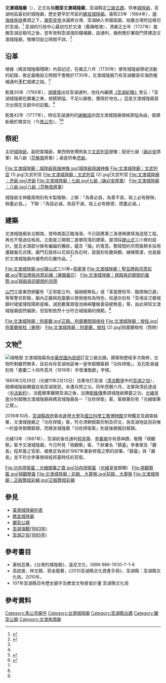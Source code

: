 {{Coord|23.565608|N|119.583834|E|display=title|format=dms}}
{{東亞廟宇
|location={{TWN}} [[澎湖縣|澎湖縣]][[馬公市|馬公市]]西文里25號
|open_year={{QIN}} 康熙、雍正年間<br/>1684-1728
|image_width=300px
|img=File:文澳城隍廟 peiiunwu.jpg
|img_capt=山門、立面
|type=縣定古蹟
|struct=兩進三開間
|god=[[城隍爺|城隍爺]]
|pinyin=Wén-ào Chéng-huáng-miào
|tl=Bûn-ò Sîng-hông-biō
|people=[[施琅|施琅]]、王仁、[[胡建偉|胡建偉]]、[[光緒皇帝|光緒皇帝]]
}}
{{TW monument
|class=縣定第三級古蹟
|cost=免費
|date=1985年11月27日
|level=祠廟
|name=閤澎文澳城隍廟
|imagename=[[硬山式|硬山式]][[三川脊|三川脊]]
|owner=文澳城隍廟管理委員會
|reg_url=https://nchdb.boch.gov.tw/assets/advanceSearch/monument/19851127000090
}}

'''文澳城隍廟'''（{{Lang-nan-tw|Bûn-ò Sîng-hông-biō}}），正式名稱'''閤澎文澳城隍廟'''，澎湖縣定[[臺灣古蹟列表|三級古蹟]]，供奉[[城隍爺|城隍爺]]，澎湖地區最初的城隍廟，歷史更早於市區的[[媽宮城隍廟|媽宮城隍廟]]。康熙23年（1684年），[[靖海侯|靖海侯]][[施琅|施琅]]奏請之下，[[康熙帝|康熙皇帝]]決議將台灣、澎湖納入帝國版圖，始置台灣府巡檢司於澎湖。<ref>{{Cite book|title=《臺灣通史．經營紀》|last=連|first=橫|publisher=五南|year=2017|isbn=9789571191300|location=台北市|pages=40-41}}</ref> 澎湖的行政中心最初位於文澳（舊稱暗澳），清雍正五年（1727年）裁撤澎湖巡檢司之後，翌年改制澎湖海防糧補廳，設通判，循例應於署衙門旁建造文澳城隍廟，惟確切設立時間不詳。<ref name=":0">{{Cite book|title=《2010澎湖縣文化資產手冊》|last=陳英俊、高啟進、林文鎮、郭金龍|first=|publisher=澎湖縣文化局|year=2010|isbn=9789860262797|location=澎湖縣|pages=50-53}}</ref>

==沿革==

根據〈媽宮城隍廟殘碑〉內容記述，在雍正八年（1730年）便有城隍爺祭祀活動的紀錄，推定最晚設立時間不會晚於1730年，文澳城隍廟乃有澎湖廳首任海防糧補通判'''王仁'''倡建之說。<ref name=":0" />

乾隆30年（1765年），[[胡建偉|胡建偉]]出任澎湖通判，他任內編撰[[澎湖紀略|《澎湖紀略》]]曾云：「澎湖城隍廟在廳署之東，規模狹隘，不足以展敬，實限於地也。」這是文澳城隍廟首次出現在文獻中的記載。<ref name=":0" />

乾隆42年（1777年），時任澎湖通判的[[謝維祺|謝維祺]]亦因文澳城隍廟規格狹隘為由，倡建新廟於媽宮社（今[[馬公市|馬公市]]）。<ref name=":1">{{Cite web|url=https://nchdb.boch.gov.tw/assets/advanceSearch/monument/19851127000090|title=文澳城隍廟|accessdate=|author=|date=|publisher=文化部文化資產局|archive-date=2019-05-23|archive-url=https://web.archive.org/web/20190523113822/https://nchdb.boch.gov.tw/assets/advanceSearch/monument/19851127000090|dead-url=no}}</ref><ref>{{Cite book|title=《台灣的城隍廟》|last=黃柏芸|publisher=遠足文化|year=2006|isbn=9867630718|location=台北縣|pages=128}}</ref>

== 祭祀 ==
主祀[[城隍爺|城隍爺]]，副祀案檔爺，東西側依慣例各立[[文武判官|文武判官]]塑像；配祀七爺（[[謝必安|謝必安]]將軍）與八爺（[[范無救|范無救]]將軍）；桌底供奉[[虎爺|虎爺]]。<gallery mode="nolines">
File:文澳城隍廟｜城隍爺與諸神像.jpg|城隍爺與諸神像
File:文澳城隍廟｜文武判官 (1).jpg|文武判官
File:文澳城隍廟｜文武判官 (2).jpg|文武判官
File:文澳城隍廟｜虎爺.jpg|虎爺
File:文澳城隍廟｜七爺.jpg|七爺（謝必安將軍）
File:文澳城隍廟｜八爺.jpg|八爺（范無救將軍）
</gallery>城隍爺主神龕兩側刻有木製楹聯，上聯：「為善必昌，為善不昌，祖上必有餘殃，殃盡必昌。」 下聯：「為惡必滅，為惡不滅，祖上必有餘德，德盡必滅。」

== 建築 ==
文澳城隍廟坐北朝南，昔時南面正臨海濱，今日因應第三漁港興建填海造陸工程，再也不復過往格局。立面是三開間二進單院落的建築，屋頂採[[硬山顶|硬山式]]三川脊的設計。屋瓦水滴部分做有蝙蝠的雕紋，蘊含「福」的寓意。簷樑間的吊筒裝飾多採用蓮瓣垂花式樣。廟門石鼓係以花崗石為石材，鼓面刻有鹿與鶴，線條簡潔，也是屬於文澳城隍廟內優秀的石雕作品。<ref name=":0" /><gallery>
File:文澳城隍廟.jpg|[[硬山顶|硬山式]]三川脊+[[燕尾脊|燕尾脊]]
File:文澳城隍廟｜聖旨牌與吊筒彩繪.jpg|聖旨牌與吊筒彩繪（蓮瓣垂花）
File:文澳城隍廟｜拜殿與迴廊間的垂筒.jpg|拜殿與迴廊間的吊筒
</gallery>[[山門|山門]]立面東西側鑿有「正邪能立判、福禍總無私」或「革面應知早、臨頭悔已遲」等等警世對聯，廟內正廳與抱廈廳以使用梭柱為特色，柱邊亦刻有「澎境柒弍鄉城鎮村墟燮理陰陽斯是賴，湖民數萬眾隍池嶋嶼鑒衡善惡總無差」等，由此得知文澳城隍廟固然偏狹，但型制依然十分符合城隍廟的規範。<ref name=":0" /><gallery>
File:文澳城隍廟｜抱廈廳.jpg|正殿、抱廈廳間與梭柱
File:文澳城隍廟｜梭柱.jpg|抱廈廳梭柱（東側）
File:文澳城隍廟｜抱廈廳．梭柱 (2).jpg|抱廈廳梭柱（西側）
</gallery>

== 文物<ref name=":0" />==
[[File:French_Soldiers_in_Pescadores.jpg|缩略图]]
文澳城隍廟為[[中華民國內政部|中華民國內政部]]訂定三級古蹟。建築物歷經多次換修，古物所剩雖然無多，目前尚存澎湖地區唯一皇帝御賜匾額「功存捍衛」，及石彫香爐刻有「嘉慶二十四年荔月（1819年）辛懷潘敬獻」字樣。

1885年3月29日（光緒11年2月13日）法軍攻打澎湖（[[中法战争|清法戰爭]]中的[[澎湖之役|澎湖之役]]），相傳城隍爺顯靈庇佑澎湖居民，未遭兵燹之災。同年西曆六月，法軍與清廷達成〈[[中法新约|中法新約]]〉，法艦撤軍離開澎湖之後，巡撫[[劉銘傳|劉銘傳]]奏請城隍爺顯靈之功，[[光绪帝|光緒皇帝]]分別御賜文澳城隍廟與媽宮城隍廟各一「功存捍衛」匾，匾額篆刻有「光緒御筆之寶」。

2016年10月，[[澎湖縣政府|澎湖縣政府]]委由[[逢甲大學|逢甲大學]]及[[國立科學工藝博物館|國立科學工藝博物館]]文物鑑定及調查結果，文澳城隍廟之「功存捍衛」匾，符合清朝御匾形制及印文，為澎湖地區目前唯一的皇帝御賜匾額，而媽宮城隍廟「功存捍衛匾」則是後期複刻匾額。

光緒13年（1887年），澎湖前後任通判[[程邦基|程邦基]]、[[李春榮_(澎湖通判)|李春榮]]亦有感神蹟，敬贈「視觀察」匾予文澳城隍廟。今日所見「視觀察」匾，下款署名「鎮臺」李春榮及「廳長」程邦基之官銜，被推定為係於1967年重新修復之際的誤筆。「鎮臺」與「廳長」並不符合李春榮與程邦基時任的官銜。<gallery>
File:功存捍衛匾：光緒御筆之寶.jpg|功存捍衛匾（[[光绪帝|光緒皇帝]]御賜）
File:視觀察匾.jpg|視觀察匾
File:文澳城隍廟｜前殿．大算盤.jpg|前殿．大算盤
File:文澳城隍廟｜正殿簷樑彩繪.jpg|正殿簷樑彩繪
</gallery>

== 參見 ==
*[[臺灣城隍廟列表|臺灣城隍廟列表]]
*[[媽宮城隍廟|媽宮城隍廟]]
*[[闔澎公廟|闔澎公廟]]
*[[澎湖海战|澎湖海戰(1683年)]]
*[[澎湖之役_(1885年)|澎湖之役(1885年)]]

==參考書目==
*黃柏芸著，《台灣的城隍廟》，遠足文化，ISBN 986-7630-7-1-8
*高啟進、林文鎮、郭金龍著，《2010澎湖縣文化資產手冊》，澎湖縣：澎湖縣文化局，2010年。
*107年澎湖縣百年歷史廟宇及教堂文物普查計畫 澎湖縣文化局

== 參考資料 ==
{{portal bar|台灣|歷史|道教|澎湖|border=no}}
{{DEFAULTSORT:Wenao City God文澳城隍廟}}
{{Commons cat|Wenao City God Temple}}
<references />
{{澎湖縣馬公市寺廟列表}}
{{澎湖縣文化資產}}
{{臺灣城隍廟}}
{{台灣三級古蹟}}
[[Category:馬公市廟宇|Category:馬公市廟宇]]
[[Category:台灣城隍廟|Category:台灣城隍廟]]
[[Category:澎湖縣古蹟|Category:澎湖縣古蹟]]
[[Category:闔澎公廟|Category:闔澎公廟]]
[[Category:文澳角頭廟|Category:文澳角頭廟]]